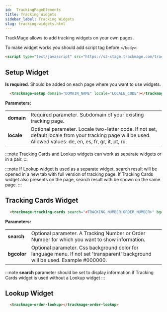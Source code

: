 ```yaml
---
id:  TrackingPageElements
title: Tracking Widgets
sidebar_label: Tracking Widgets
slug: tracking-widgets.html
---
```


<p>TrackMage allows to add tracking widgets on your own pages.</p>

To make widget works you should add script tag before `</body>`:

```html
<script type="text/javascript" src="https://s3-stage.trackmage.com/trackmage-widgets-rc/tracking-page-elements.js"></script>
```

## Setup Widget

**Is required**. Should be added on each page where you want to use widgets.

```html
  <trackmage-setup domain="DOMAIN_NAME" locale="LOCALE_CODE"></trackmage-setup>
```

**Parameters:**

<table className={'properties-table'}>
    <tbody>
        <tr><td><strong>domain</strong></td><td>Required parameter. Subdomain of your existing tracking page.</td></tr>
        <tr><td><strong>locale</strong></td><td>Optional parameter. Locale two-letter code. If not set, default locale from your tracking page will be used. Allowed values: de, en, es, fr, gr, it, pt, ru.</td></tr>
    </tbody>
</table>


:::note
Tracking Cards and Lookup widgets can work as separate widgets or in a pair.
:::

:::note
If Lookup widget is used as a separate widget, search result will be opened in a new tab with full version of tracking page.
If Tracking Cards widget also presents on the page, search result with be shown on the same page.
:::

## Tracking Cards Widget

```html
  <trackmage-tracking-cards search="<TRACKING_NUMBER|ORDER_NUMBER>" bgcolor="BG_COLOR"></trackmage-tracking-cards>
```

**Parameters:**

<table className={'properties-table'}>
    <tbody>
    <tr><td><strong>search</strong></td><td>Optional parameter. A Tracking Number or Order Number for which you want to show information.</td></tr>
    <tr><td><strong>bgcolor</strong></td><td>Optional parameter. Css background color for language menu. If not set 'transparent' background will be used. Example #000000.</td></tr>
    </tbody>
</table>

:::note
**search** parameter should be set to display information if Tracking Cards widget is used without a Lookup widget
:::

## Lookup Widget

```html
  <trackmage-order-lookup></trackmage-order-lookup>
```
